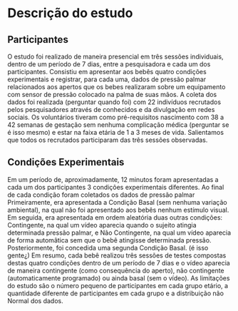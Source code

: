 # Descrição do estudo {#descricao-estudo}

## Participantes

O estudo foi realizado de maneira presencial em três sessões individuais, dentro de um período de 7 dias, entre a pesquisadora e cada um dos participantes. Consistiu em apresentar aos bebês quatro condições experimentais e registrar, para cada uma, dados de pressão palmar relacionados aos apertos que os bebes realizaram sobre um equipamento com sensor de pressão colocado na palma de suas mãos.
A coleta dos dados foi realizada (perguntar quando foi) com 22 indivíduos recrutados pelos pesquisadores através de conhecidos e da divulgação em redes sociais. Os voluntários tiveram como pré-requisitos nascimento com 38 a 42 semanas de gestação sem nenhuma complicação médica (perguntar se é isso mesmo) e estar na faixa etária de 1 a 3 meses de vida. Salientamos que todos os recrutados participaram das três sessões observadas.

##	Condições Experimentais

Em um período de, aproximadamente, 12 minutos foram apresentadas a cada um dos participantes 3 condições experimentais diferentes. Ao final de cada condição foram coletados os dados de pressão palmar 
Primeiramente, era apresentada a Condição Basal (sem nenhuma variação ambiental), na qual não foi apresentado aos bebês nenhum estímulo visual. Em seguida, era apresentada em ordem aleatória duas outras condições: Contingente, na qual um vídeo aparecia quando o sujeito atingia determinada pressão palmar, e Não Contingente, na qual um vídeo aparecia de forma automâtica sem que o bebê atingisse determinada pressão. Posteriormente, foi concedida uma segunda Condição Basal. (é isso gente¿)
Em resumo, cada bebê realizou três sessões de testes compostas destas quatro condições dentro de um período de 7 dias e o vídeo aparecia de maneira contingente (como consequência do aperto), não contingente (automaticamente programado) ou ainda basal (sem o vídeo).
As limitações do estudo são o número pequeno de participantes em cada grupo etário, a quantidade diferente de participantes em cada grupo e a distribuição não Normal dos dados.

